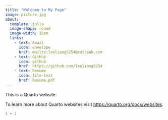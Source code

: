 ```yaml
---
title: "Welcome to My Page"
image: picture.jpg
about:
  template: jolla
  image-shape: round
  image-width: 15em
  links:
    - text: Email
      icon: envelope
      href: mailto:leoliang5254@outlook.com
    - text: GitHub
      icon: github
      href: https://github.com/leoliang5254
    - text: Resume
      icon: file-text
      href: Resume.pdf
---
```


This is a Quarto website.

To learn more about Quarto websites visit <https://quarto.org/docs/websites>.

```r
1 + 1
```
